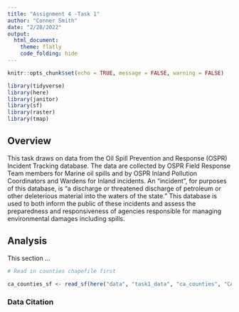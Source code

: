 ```yaml
---
title: "Assignment 4 -Task 1"
author: "Conner Smith"
date: "2/28/2022"
output: 
  html_document: 
    theme: flatly
    code_folding: hide
---
```


```r
knitr::opts_chunk$set(echo = TRUE, message = FALSE, warning = FALSE)

library(tidyverse)
library(here)
library(janitor)
library(sf)
library(raster)
library(tmap)
```

## **Overview**

This task draws on data from the Oil Spill Prevention and Response (OSPR) Incident Tracking database. The data are collected by OSPR Field Response Team members for Marine oil spills and by OSPR Inland Pollution Coordinators and Wardens for Inland incidents. An "incident", for purposes of this database, is "a discharge or threatened discharge of petroleum or other deleterious material into the waters of the state." This database is used to both inform the public of these incidents and assess the preparedness and responsiveness of agencies responsible for managing environmental damages including spills.

## **Analysis**

This section ...

```r
# Read in counties chapefile first 

ca_counties_sf <- read_sf(here("data", "task1_data", "ca_counties", "CA_Counties_TIGER2016.shp"))
```

### **Data Citation**